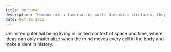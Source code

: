 ```yaml
---
title: on Human
description: "Humans are a fascinating multi-dimension creatures, they can harness transcendental traits given, while accumulating the later from free will and experiences."
date: Oct 16 2022
---
```


Unlimited potential being living in limited context of space and time, where ideas can only materialize when the mind moves every cell in the body and make a dent in history.
